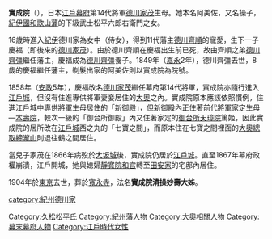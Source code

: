 {{japanese|image=Jitsujōin.jpg|japanese=実成院|kana=じつじょういん|romaji=Jitsujōin|舊寫=實成院}}
'''實成院'''（{{bd|1821年|2月20日（[[文政|文政]]4年1月18日）|1904年|（[[明治|明治]]37年）11月30日|Jisseiin}}），日本[[江戶幕府|江戶幕府]]第14代將軍[[德川家茂|德川家茂]]生母。她本名阿美佐，又名操子，[[紀伊國|紀伊國]][[和歌山藩|和歌山藩]]的下級武士松平六郎右衛門之女。

16歲時進入[[紀伊國|紀伊]]德川家為女中（侍女），得到11代藩主[[德川齊順|德川齊順]]的寵愛，生下一子慶福（即後來的[[德川家茂|德川家茂]]）。由於德川齊順在慶福出生前已死，故由齊順之弟[[德川齊彊|德川齊彊]]繼任藩主，慶福成為[[德川齊彊|德川齊彊]]養子。1849年（[[嘉永_(日本)|嘉永]]2年），德川齊彊去世，8歲的慶福繼任藩主，剃髮出家的阿美佐則以實成院為院號。

1858年（[[安政|安政]]5年），慶福改名[[德川家茂|德川家茂]]繼任幕府第14代將軍，實成院亦隨行進入[[江戶城|江戶城]]，但沒有住進專供將軍妻妾居住的[[大奧|大奧]]之內。實成院原本應該依照慣例，住進江戶城中專供將軍生母居住的「新御殿」，但新御殿內正住著前代將軍家定生母—[[本壽院|本壽院]]，較次一級的「御台所御殿」內又住著家定的[[御台所|御台所]][[天璋院|天璋院]]篤姬，因此實成院的居所改在[[江戶城|江戶城]]西之丸的「七寶之間」，而原本住在七寶之間裡面的[[大奧總取締|大奧總取締]][[瀧山|瀧山]]則退往鶴之間居住。

當兒子家茂在1866年病歿於[[大坂城|大坂城]]後，實成院仍居於[[江戶城|江戶城]]。直至1867年幕府政權崩潰，江戶開城，她與媳婦[[和宮親子內親王|靜寬院和宮]]轉至[[德川田安家|田安家]]的宅邸內居住。

1904年於[[東京|東京]]去世，葬於[[寬永寺|寬永寺]]，法名'''實成院清操妙壽大姊'''。

{{DEFAULTSORT:Jitsujouin}}
[[Category:久松松平氏|Category:久松松平氏]]
[[category:紀州德川家|category:紀州德川家]]
[[Category:紀州藩人物|Category:紀州藩人物]]
[[Category:大奧相關人物|Category:大奧相關人物]]
[[Category:幕末幕府人物|Category:幕末幕府人物]]
[[Category:江戶時代女性|Category:江戶時代女性]]